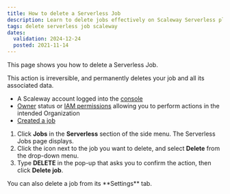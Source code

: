 ```yaml
---
title: How to delete a Serverless Job
description: Learn to delete jobs effectively on Scaleway Serverless platform.
tags: delete serverless job scaleway
dates:
  validation: 2024-12-24
  posted: 2021-11-14
---
```



This page shows you how to delete a Serverless Job.

<Message type="important">
  This action is irreversible, and permanently deletes your job and all its associated data.
</Message>

<Requirements />

- A Scaleway account logged into the [console](https://console.scaleway.com)
- [Owner](/iam/concepts/#owner) status or [IAM permissions](/iam/concepts/#permission) allowing you to perform actions in the intended Organization
- [Created a job](/serverless-jobs/how-to/create-job/)

1. Click **Jobs** in the **Serverless** section of the side menu. The Serverless Jobs page displays.
2. Click the <Icon name="more" /> icon next to the job you want to delete, and select **Delete** from the drop-down menu.
3. Type **DELETE** in the pop-up that asks you to confirm the action, then click **Delete job**.

<Message type="tip">
  You can also delete a job from its **Settings** tab.
</Message>
